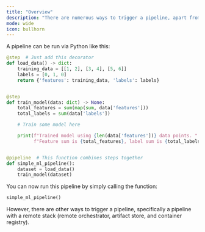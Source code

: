 ```yaml
---
title: "Overview"
description: "There are numerous ways to trigger a pipeline, apart from calling the runner script."
mode: wide
icon: bullhorn
---
```


A pipeline can be run via Python like this:

```py
@step  # Just add this decorator
def load_data() -> dict:
    training_data = [[1, 2], [3, 4], [5, 6]]
    labels = [0, 1, 0]
    return {'features': training_data, 'labels': labels}


@step
def train_model(data: dict) -> None:
    total_features = sum(map(sum, data['features']))
    total_labels = sum(data['labels'])

    # Train some model here

    print(f"Trained model using {len(data['features'])} data points. "
          f"Feature sum is {total_features}, label sum is {total_labels}")


@pipeline  # This function combines steps together
def simple_ml_pipeline():
    dataset = load_data()
    train_model(dataset)
```

You can now run this pipeline by simply calling the function:


```py
simple_ml_pipeline()
```

However, there are other ways to trigger a pipeline, specifically a pipeline with a remote stack (remote orchestrator, artifact store, and container registry).

<CardGroup>
 <Card title="Trigger from Python SDK" icon="python" href="/develop/usage/pipelines/trigger-pipelines/trigger-a-pipeline-from-client" horizontal/>
 <Card title="Trigger from Another Pipeline" icon="diagram-project" href="/develop/usage/pipelines/trigger-pipelines/trigger-a-pipeline-from-another" horizontal/>
 <Card title="Trigger from REST API" icon="code" href="/develop/usage/pipelines/trigger-pipelines/trigger-a-pipeline-from-rest-api" horizontal/>
 </CardGroup>
